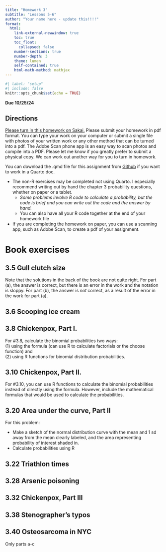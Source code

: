 ```yaml
---
title: "Homework 3"
subtitle: "Lessons 5-6"
author: "Your name here - update this!!!!"
format: 
  html:
    link-external-newwindow: true
    toc: true
    toc_float:
      collapsed: false
    number-sections: true
    number-depth: 3
    theme: lumen
    self-contained: true
    html-math-method: mathjax
---
```


```r
#| label: "setup"
#| include: false
knitr::opts_chunk$set(echo = TRUE)
```

**Due 10/25/24**

## Directions {.unnumbered}

[Please turn in this homework on Sakai.](https://sakai.ohsu.edu/portal/site/EPI-525-1-15028-F24/tool/137d7c54-61a9-4727-9018-374c3773c508) Please submit your homework in pdf format. You can type your work on your computer or submit a single file with photos of your written work or any other method that can be turned into a pdf. The Adobe Scan phone app is an easy way to scan photos and compile into a PDF. Please let me know if you greatly prefer to submit a physical copy. We can work out another way for you to turn in homework.

You can download the .qmd file for this assignment from [Github](https://github.com/nwakim/F24_EPI_525/blob/main/homework/HW_03.qmd) if you want to work in a Quarto doc.


:::{.callout-important}
* The non-R exercises may be completed not using Quarto. I especially recommend writing out by hand the chapter 3 probability questions, whether on paper or a tablet.
    * _Some problems involve R code to calculate a probability, but the code is brief and you can write out the code and the answer by hand._
    * You can also have all your R code together at the end of your homework file
* If you are completing the homework on paper, you can use a scanning app, such as Adobe Scan, to create a pdf of your assignment.
:::

# Book exercises {.unnumbered}

## 3.5 Gull clutch size {.unnumbered}

::: callout-important
Note that the solutions in the back of the book are not quite right. For part (a), the answer is correct, but there is an error in the work and the notation is sloppy. For part (b), the answer is _not_ correct, as a result of the error in the work for part (a).
:::

## 3.6 Scooping ice cream  {.unnumbered}


## 3.8 Chickenpox, Part I.  {.unnumbered}

For #3.8, calculate the binomial probabilities two ways:  
(1) using the formula (can use R to calculate factorials or the choose function) and  
(2) using R functions for binomial distribution probabilities. 


## 3.10 Chickenpox, Part II.  {.unnumbered}

For #3.10, you can use R functions to calculate the binomial probabilities instead of directly using the formula. However, include the mathematical formulas that would be used to calculate the probabilities.

## 3.20 Area under the curve, Part II {.unnumbered}

:::{.callout-important}
For this problem:

- Make a sketch of the normal distribution curve with the mean and 1 sd away from the mean clearly labeled, and the area representing probability of interest shaded in.
- Calculate probabilities using R 
:::


## 3.22 Triathlon times {.unnumbered}



## 3.28 Arsenic poisoning {.unnumbered}


## 3.32 Chickenpox, Part III  {.unnumbered}



## 3.38 Stenographer’s typos {.unnumbered}



## 3.40 Osteosarcoma in NYC {.unnumbered}

Only parts a-c





